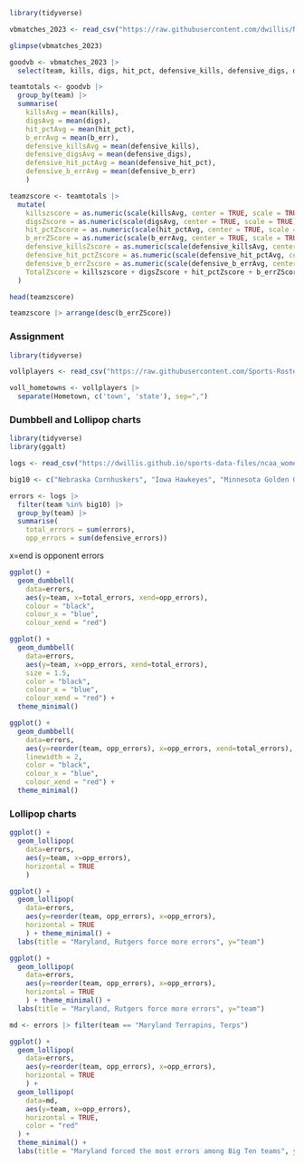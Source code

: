 ```r
library(tidyverse)
```

```r
vbmatches_2023 <- read_csv("https://raw.githubusercontent.com/dwillis/NCAAWomensVolleyballData/main/data/ncaa_womens_volleyball_matchstats_2023.csv")
```

```r
glimpse(vbmatches_2023)
```

```r
goodvb <- vbmatches_2023 |> 
  select(team, kills, digs, hit_pct, defensive_kills, defensive_digs, defensive_hit_pct, b_err, defensive_b_err)
```

```r
teamtotals <- goodvb |> 
  group_by(team) |> 
  summarise(
    killsAvg = mean(kills), 
    digsAvg = mean(digs), 
    hit_pctAvg = mean(hit_pct),
    b_errAvg = mean(b_err),
    defensive_killsAvg = mean(defensive_kills),
    defensive_digsAvg = mean(defensive_digs),
    defensive_hit_pctAvg = mean(defensive_hit_pct),
    defensive_b_errAvg = mean(defensive_b_err)
    ) 
```


```r
teamzscore <- teamtotals |> 
  mutate(
    killszscore = as.numeric(scale(killsAvg, center = TRUE, scale = TRUE)),
    digsZscore = as.numeric(scale(digsAvg, center = TRUE, scale = TRUE)),
    hit_pctZscore = as.numeric(scale(hit_pctAvg, center = TRUE, scale = TRUE)),
    b_errZScore = as.numeric(scale(b_errAvg, center = TRUE, scale = TRUE)) * -1,
    defensive_killsZscore = as.numeric(scale(defensive_killsAvg, center = TRUE, scale = TRUE)) *-1,
    defensive_hit_pctZscore = as.numeric(scale(defensive_hit_pctAvg, center = TRUE, scale = TRUE)) *-1,
    defensive_b_errZscore = as.numeric(scale(defensive_b_errAvg, center = TRUE, scale = TRUE)) * -1, 
    TotalZscore = killszscore + digsZscore + hit_pctZscore + b_errZScore + defensive_killsZscore + defensive_hit_pctZscore + defensive_b_errZscore
  )  
```


```r
head(teamzscore)
```

```r
teamzscore |> arrange(desc(b_errZScore))
```
### Assignment

```r
library(tidyverse)
```

```r
vollplayers <- read_csv("https://raw.githubusercontent.com/Sports-Roster-Data/womens-volleyball/main/vb_rosters_2023_24.csv")
```

```r
voll_hometowns <- vollplayers |> 
  separate(Hometown, c('town', 'state'), sep=",")
```
### Dumbbell and Lollipop charts
```r
library(tidyverse)
library(ggalt)
```

```r
logs <- read_csv("https://dwillis.github.io/sports-data-files/ncaa_womens_volleyball_matchstats_2022.csv")
```

```r
big10 <- c("Nebraska Cornhuskers", "Iowa Hawkeyes", "Minnesota Golden Gophers", "Illinois Fighting Illini", "Northwestern Wildcats", "Wisconsin Badgers", "Indiana Hoosiers", "Purdue Boilermakers", "Ohio St. Buckeyes", "Michigan Wolverines", "Michigan St. Spartans", "Penn St. Nittany Lions", "Rutgers Scarlet Knights", "Maryland Terrapins, Terps")

errors <- logs |>
  filter(team %in% big10) |> 
  group_by(team) |> 
  summarise(
    total_errors = sum(errors), 
    opp_errors = sum(defensive_errors))
```

x=end is opponent errors 
```r
ggplot() + 
  geom_dumbbell(
    data=errors, 
    aes(y=team, x=total_errors, xend=opp_errors),
    colour = "black",
    colour_x = "blue",
    colour_xend = "red")
```
```r
ggplot() + 
  geom_dumbbell(
    data=errors, 
    aes(y=team, x=opp_errors, xend=total_errors),
    size = 1.5,
    color = "black",
    colour_x = "blue",
    colour_xend = "red") + 
  theme_minimal()
```

```r
ggplot() + 
  geom_dumbbell(
    data=errors, 
    aes(y=reorder(team, opp_errors), x=opp_errors, xend=total_errors),
    linewidth = 2,
    color = "black",
    colour_x = "blue",
    colour_xend = "red") + 
  theme_minimal()
```
###  Lollipop charts
```r
ggplot() + 
  geom_lollipop(
    data=errors, 
    aes(y=team, x=opp_errors), 
    horizontal = TRUE
    )
```

```r
ggplot() + 
  geom_lollipop(
    data=errors, 
    aes(y=reorder(team, opp_errors), x=opp_errors), 
    horizontal = TRUE
    ) + theme_minimal() + 
  labs(title = "Maryland, Rutgers force more errors", y="team")
```

```r
ggplot() + 
  geom_lollipop(
    data=errors, 
    aes(y=reorder(team, opp_errors), x=opp_errors), 
    horizontal = TRUE
    ) + theme_minimal() + 
  labs(title = "Maryland, Rutgers force more errors", y="team")
```

```r
md <- errors |> filter(team == "Maryland Terrapins, Terps")
```


```r
ggplot() + 
  geom_lollipop(
    data=errors, 
    aes(y=reorder(team, opp_errors), x=opp_errors), 
    horizontal = TRUE
    ) + 
  geom_lollipop(
    data=md,
    aes(y=team, x=opp_errors),
    horizontal = TRUE,
    color = "red"
  ) + 
  theme_minimal() + 
  labs(title = "Maryland forced the most errors among Big Ten teams", y="team")
```


